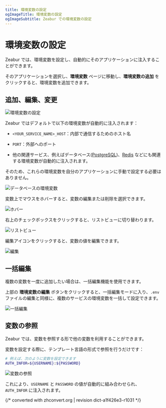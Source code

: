 ```yaml
---
title: 環境変数の設定
ogImageTitle: 環境変数の設定
ogImageSubtitle: Zeabur での環境変数の設定
---
```


# 環境変数の設定

Zeabur では、環境変数を設定し、自動的にそのアプリケーションに注入することができます。

そのアプリケーションを選択し、**環境変数** ページに移動し、**環境変数の追加** をクリックすると、環境変数を追加できます。

## 追加、編集、変更

![環境変数の設定](/environment/add-variables.zh-TW.png)

Zeabur ではデフォルトで以下の環境変数が自動的に注入されます：

- `<YOUR_SERVICE_NAME>_HOST`：内部で通信するためのホスト名

- `PORT`：外部へのポート

- 他の関連サービス、例えばデータベース([PostgreSQL](/databases/postgresql))、[Redis](/databases/redis) などにも関連する環境変数が自動的に注入されます。

そのため、これらの環境変数を自分のアプリケーションに手動で設定する必要はありません。

![データベースの環境変数](/environment/db-env.zh-TW.png)

変数上でマウスをホバーすると、変数の編集または削除を選択できます。

![ホバー](/environment/var-hover.png)

右上のチェックボックスをクリックすると、リストビューに切り替わります。

![リストビュー](/environment/var-list-view.png)

編集アイコンをクリックすると、変数の値を編集できます。

![編集](/environment/var-edit.png)

## 一括編集

複数の変数を一度に追加したい場合は、一括編集機能を使用できます。

上部の **環境変数の編集** ボタンをクリックすると、一括編集モードに入り、`.env` ファイルの編集と同様に、複数のサービスの環境変数を一括して設定できます。

![一括編集](/environment/var-raw-edit.png)

## 変数の参照

Zeabur では、変数を参照する形で他の変数を利用することができます。

変数を設定する際に、テンプレート言語の形式で参照を行うだけです：

```bash
# 例えば、次のように変数を設定できます
AUTH_INFOR=${USERNAME}:${PASSWORD}
```

![変数の参照](/environment/var-reference.png)

これにより、`USERNAME` と `PASSWORD` の値が自動的に組み合わせられ、`AUTH_INFOR` に注入されます。

{/* converted with zhconvert.org | revision dict-a1f426e3-r1031 */}
